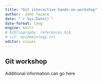 ```yaml
---
title: "Git interactive hands-on workshop"
author:  John Tazare
date: "`r Sys.Date()`"
date-format: long
engine: knitr
# bibliography: references.bib
# csl: epidemiology.csl
editor: visual
---
```


## Git workshop

Additional information can go here
